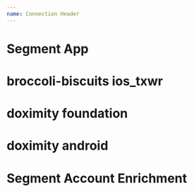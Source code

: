 ```yaml
---
name: Connection Header
---
```



# Segment App

<ConnectionHeaderApp workspaceSlug="segment_prod" sourceSlug="app" />

# broccoli-biscuits ios_txwr

<ConnectionHeaderApp workspaceSlug="broccoli-biscuits" sourceSlug="ios_txwr" />

# doximity foundation

<ConnectionHeaderApp workspaceSlug="doximity" sourceSlug="foundation" />

# doximity android

<ConnectionHeaderApp workspaceSlug="doximity" sourceSlug="android_doximity" />

# Segment Account Enrichment

<ConnectionHeaderApp workspaceSlug="segment_prod" sourceSlug="account_enrichment" />